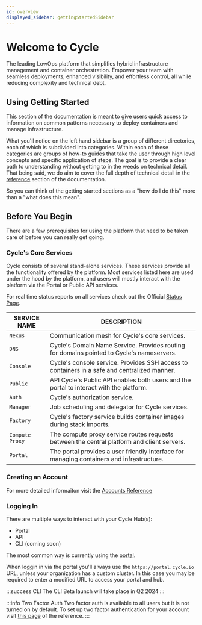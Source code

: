 ```yaml
---
id: overview
displayed_sidebar: gettingStartedSidebar
---
```



# Welcome to Cycle

The leading LowOps platform that simplifies hybrid infrastructure management and container orchestration. Empower your team with seamless deployments, enhanced visibility, and effortless control, all while reducing complexity and technical debt.

## Using Getting Started
This section of the documentation is meant to give users quick access to information on common patterns necessary to deploy containers and manage infrastructure.

What you'll notice on the left hand sidebar is a group of different directories, each of which is subdivided into categories.  Within each of these categories are groups of how-to guides that take the user through high level concepts and specific application of steps.  The goal is to provide a clear path to understanding without getting to in the weeds on technical detail.  That being said, we do aim to cover the full depth of technical detail in the [reference](/reference/intro) section of the documentation.

So you can think of the getting started sections as a "how do I do this" more than a "what does this mean".



## Before You Begin 
There are a few prerequisites for using the platform that need to be taken care of before you can really get going. 

### Cycle's Core Services

Cycle consists of several stand-alone services. These services provide all the functionality offered by the platform. Most services listed here are used under the hood by the platform, and users will mostly interact with the platform via the Portal or Public API services.

For real time status reports on all services check out the Official [Status Page](https://status.cycle.io).


| SERVICE NAME  | DESCRIPTION                                                                                  |
| ------------- | -------------------------------------------------------------------------------------------- |
| `Nexus `        | Communication mesh for Cycle's core services.                                                |
| `DNS`          | Cycle's Domain Name Service. Provides routing for domains pointed to Cycle's nameservers.    |
| `Console`       | Cycle's console service. Provides SSH access to containers in a safe and centralized manner. |
| `Public`        | API Cycle's Public API enables both users and the portal to interact with the platform.      |
| `Auth`          | Cycle's authorization service.                                                               |
| `Manager`       | Job scheduling and delegator for Cycle services.                                             |
| `Factory`       | Cycle's factory service builds container images during stack imports.                        |
| `Compute Proxy` | The compute proxy service routes requests between the central platform and client servers.   |
| `Portal`        | The portal provides a user friendly interface for managing containers and infrastructure.    |



### Creating an Account

<Accounts />

For more detailed informaiton visit the [Accounts Reference](https://docs.cycle.io/reference/accounts)


### Logging In


<p>
There are multiple ways to interact with your Cycle Hub(s):

* Portal 
* API 
* CLI (coming soon)

The most common way is currently using the <a href="https://portal.cycle.io">portal</a>. 
</p>


When loggin in via the portal you'll always use the `https://portal.cycle.io` URL, unless your organization has a custom cluster. In this case you may be required to enter a modified URL to access your portal and hub.  

:::success CLI
The CLI Beta launch will take place in Q2 2024
:::


:::info  Two Factor Auth
Two factor auth is available to all users but it is not turned on by default.  To set up two factor authentication for your account visit  [this page](https://docs.cycle.io/reference/accounts/security#setting-up-two-factor-authentication) of the reference. 
:::



